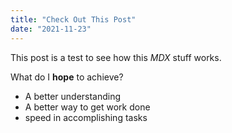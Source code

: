 ```yaml
---
title: "Check Out This Post"
date: "2021-11-23"
---
```


This post is a test to see how this _MDX_ stuff works.

What do I **hope** to achieve?

- A better understanding
- A better way to get work done
- speed in accomplishing tasks
